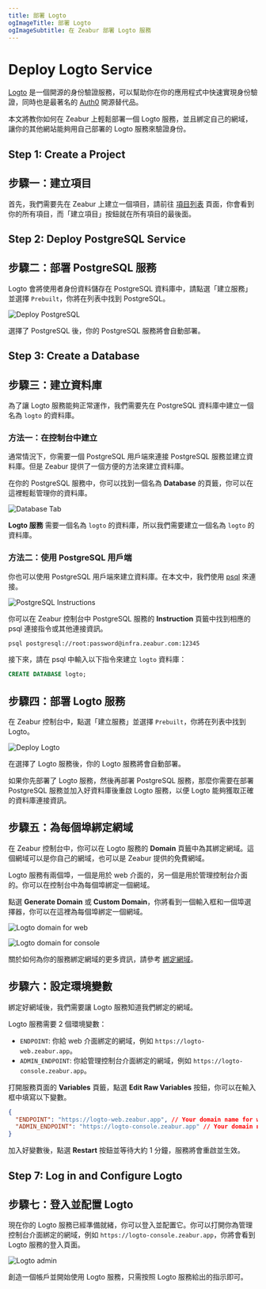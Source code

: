 ```yaml
---
title: 部署 Logto
ogImageTitle: 部署 Logto
ogImageSubtitle: 在 Zeabur 部署 Logto 服務
---
```



# Deploy Logto Service

[Logto](https://logto.io/) 是一個開源的身份驗證服務，可以幫助你在你的應用程式中快速實現身份驗證，同時也是最著名的 [Auth0](https://auth0.com/) 開源替代品。

本文將教你如何在 Zeabur 上輕鬆部署一個 Logto 服務，並且綁定自己的網域，讓你的其他網站能夠用自己部署的 Logto 服務來驗證身份。

## Step 1: Create a Project

## 步驟一：建立項目

首先，我們需要先在 Zeabur 上建立一個項目，請前往 [項目列表](https://dash.zeabur.com/projects) 頁面，你會看到你的所有項目，而「建立項目」按鈕就在所有項目的最後面。

## Step 2: Deploy PostgreSQL Service

## 步驟二：部署 PostgreSQL 服務

Logto 會將使用者身份資料儲存在 PostgreSQL 資料庫中，請點選「建立服務」並選擇 `Prebuilt`，你將在列表中找到 PostgreSQL。

![Deploy PostgreSQL](/marketplace/postgresql/deploy.png)

選擇了 PostgreSQL 後，你的 PostgreSQL 服務將會自動部署。

## Step 3: Create a Database

## 步驟三：建立資料庫

為了讓 Logto 服務能夠正常運作，我們需要先在 PostgreSQL 資料庫中建立一個名為 `logto` 的資料庫。

### 方法一：在控制台中建立

通常情況下，你需要一個 PostgreSQL 用戶端來連接 PostgreSQL 服務並建立資料庫。但是 Zeabur 提供了一個方便的方法來建立資料庫。

在你的 PostgreSQL 服務中，你可以找到一個名為 **Database** 的頁籤，你可以在這裡輕鬆管理你的資料庫。

![Database Tab](/marketplace/postgresql/create-database.png)

**Logto 服務** 需要一個名為 `logto` 的資料庫，所以我們需要建立一個名為 `logto` 的資料庫。

### 方法二：使用 PostgreSQL 用戶端

你也可以使用 PostgreSQL 用戶端來建立資料庫。在本文中，我們使用 [psql](https://www.postgresql.org/docs/9.1/app-psql.html) 來連接。

![PostgreSQL Instructions](/marketplace/postgresql/connect.png)

你可以在 Zeabur 控制台中 PostgreSQL 服務的 **Instruction** 頁籤中找到相應的 psql 連接指令或其他連接資訊。

```bash
psql postgresql://root:password@infra.zeabur.com:12345
```

接下來，請在 psql 中輸入以下指令來建立 `logto` 資料庫：

```sql
CREATE DATABASE logto;
```

## 步驟四：部署 Logto 服務

在 Zeabur 控制台中，點選「建立服務」並選擇 `Prebuilt`，你將在列表中找到 Logto。

![Deploy Logto](/marketplace/logto/prebuilt.png)

在選擇了 Logto 服務後，你的 Logto 服務將會自動部署。

<Callout>
  如果你先部署了 Logto 服務，然後再部署 PostgreSQL 服務，那麼你需要在部署
  PostgreSQL 服務並加入好資料庫後重啟 Logto 服務，以便 Logto
  能夠獲取正確的資料庫連接資訊。
</Callout>

## 步驟五：為每個埠綁定網域

在 Zeabur 控制台中，你可以在 Logto 服務的 **Domain** 頁籤中為其綁定網域。這個網域可以是你自己的網域，也可以是 Zeabur 提供的免費網域。

Logto 服務有兩個埠，一個是用於 web 介面的，另一個是用於管理控制台介面的。你可以在控制台中為每個埠綁定一個網域。

點選 **Generate Domain** 或 **Custom Domain**，你將看到一個輸入框和一個埠選擇器，你可以在這裡為每個埠綁定一個網域。

![Logto domain for web](/marketplace/logto/web-domain.png)

![Logto domain for console](/marketplace/logto/console-domain.png)

關於如何為你的服務綁定網域的更多資訊，請參考 [綁定網域](../deploy/domain-binding)。

## 步驟六：設定環境變數

綁定好網域後，我們需要讓 Logto 服務知道我們綁定的網域。

Logto 服務需要 2 個環境變數：

- `ENDPOINT`: 你給 web 介面綁定的網域，例如 `https://logto-web.zeabur.app`。
- `ADMIN_ENDPOINT`: 你給管理控制台介面綁定的網域，例如 `https://logto-console.zeabur.app`。

打開服務頁面的 **Variables** 頁籤，點選 **Edit Raw Variables** 按鈕，你可以在輸入框中填寫以下變數。

```json
{
  "ENDPOINT": "https://logto-web.zeabur.app", // Your domain name for web interface
  "ADMIN_ENDPOINT": "https://logto-console.zeabur.app" // Your domain name for admin console interface
}
```

加入好變數後，點選 **Restart** 按鈕並等待大約 1 分鐘，服務將會重啟並生效。

## Step 7: Log in and Configure Logto

## 步驟七：登入並配置 Logto

現在你的 Logto 服務已經準備就緒，你可以登入並配置它。你可以打開你為管理控制台介面綁定的網域，例如 `https://logto-console.zeabur.app`，你將會看到 Logto 服務的登入頁面。

![Logto admin](/marketplace/logto/admin.png)

創造一個帳戶並開始使用 Logto 服務，只需按照 Logto 服務給出的指示即可。
